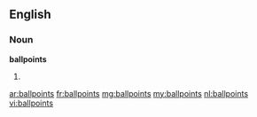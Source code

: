 ==English==

===Noun===
'''ballpoints'''

# {{plural of|[[ballpoint]]}}

[[ar:ballpoints]]
[[fr:ballpoints]]
[[mg:ballpoints]]
[[my:ballpoints]]
[[nl:ballpoints]]
[[vi:ballpoints]]